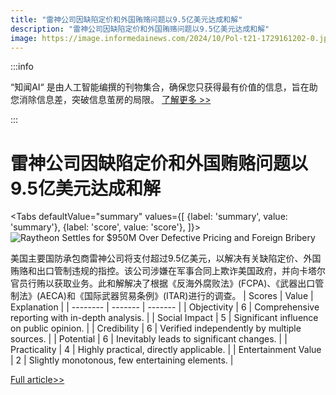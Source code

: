 ```yaml
---
title: "雷神公司因缺陷定价和外国贿赂问题以9.5亿美元达成和解"
description: "雷神公司因缺陷定价和外国贿赂问题以9.5亿美元达成和解"
image: https://image.informedainews.com/2024/10/Pol-t21-1729161202-0.jpg
---
```



:::info

“知闻AI“ 是由人工智能编撰的刊物集合，确保您只获得最有价值的信息，旨在助您消除信息差，突破信息茧房的局限。  [了解更多 >>](/)

:::

# 雷神公司因缺陷定价和外国贿赂问题以9.5亿美元达成和解


<Tabs
	defaultValue="summary"
	values={[
	{label: 'summary', value: 'summary'},
	{label: 'score', value: 'score'},
]}>
<TabItem value="summary">
<img
  src="https://image.informedainews.com/2024/10/Pol-t21-1729161202-0.jpg"
  alt="Raytheon Settles for $950M Over Defective Pricing and Foreign Bribery"
/>



美国主要国防承包商雷神公司将支付超过9.5亿美元，以解决有关缺陷定价、外国贿赂和出口管制违规的指控。该公司涉嫌在军事合同上欺诈美国政府，并向卡塔尔官员行贿以获取业务。此和解解决了根据《反海外腐败法》(FCPA)、《武器出口管制法》(AECA)和《国际武器贸易条例》(ITAR)进行的调查。
</TabItem>
<TabItem value="score">
	| Scores     | Value   | Explanation |
	| -------- | ------- | ------- |
	| Objectivity  | 6    | Comprehensive reporting with in-depth analysis.    |
	| Social Impact | 5     | Significant influence on public opinion.    |
	| Credibility    | 6    | Verified independently by multiple sources.    |
	| Potential    | 6    | Inevitably leads to significant changes.    |
	| Practicality    | 4    | Highly practical, directly applicable.    |
	| Entertainment Value    | 2    | Slightly monotonous, few entertaining elements.    |
</TabItem>
</Tabs>

[Full article>>](https://sputniknews.com/20241017/raytheon-to-pay-nearly-1bln-over-defective-pricing-foreign-bribery---us-justice-department-1120580317.html)
